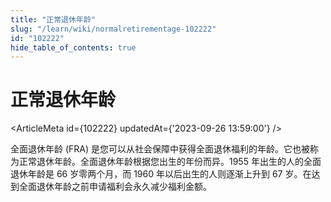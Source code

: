```yaml
---
title: "正常退休年龄"
slug: "/learn/wiki/normalretirementage-102222"
id: "102222"
hide_table_of_contents: true
---
```



# 正常退休年龄

<ArticleMeta id={102222} updatedAt={'2023-09-26 13:59:00'} />
<div className='border-solid border-b border-t-0 my-4 border-[var(--ifm-color-gray-300)]' />

全面退休年龄 (FRA) 是您可以从社会保障中获得全面退休福利的年龄。它也被称为正常退休年龄。全面退休年龄根据您出生的年份而异。1955 年出生的人的全面退休年龄是 66 岁零两个月，而 1960 年以后出生的人则逐渐上升到 67 岁。在达到全面退休年龄之前申请福利会永久减少福利金额。
